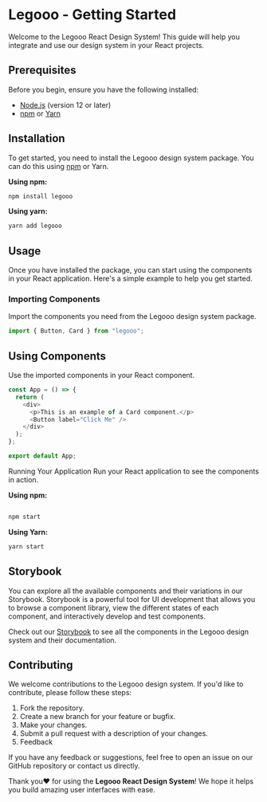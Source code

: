 
<Meta title="Getting Started" />

# Legooo - Getting Started

Welcome to the Legooo React Design System! This guide will help you integrate and use our design system in your React projects.

## Prerequisites

Before you begin, ensure you have the following installed:

- [Node.js](https://nodejs.org/) (version 12 or later)
- [npm](https://www.npmjs.com/) or [Yarn](https://yarnpkg.com/)

## Installation

To get started, you need to install the Legooo design system package. You can do this using [npm](https://www.npmjs.com/package/legooo) or Yarn.

**Using npm:**

```bash
npm install legooo
```

**Using yarn:**

```bash
yarn add legooo
```

## Usage

Once you have installed the package, you can start using the components in your React application. Here's a simple example to help you get started.

### Importing Components

Import the components you need from the Legooo design system package.

```javascript
import { Button, Card } from "legooo";
```

## Using Components

Use the imported components in your React component.

```javascript
const App = () => {
  return (
    <div>
      <p>This is an example of a Card component.</p>
      <Button label="Click Me" />
    </div>
  );
};

export default App;
```

Running Your Application
Run your React application to see the components in action.

**Using npm:**

```bash

npm start
```

**Using Yarn:**

```bash
yarn start
```

## Storybook

You can explore all the available components and their variations in our Storybook. Storybook is a powerful tool for UI development that allows you to browse a component library, view the different states of each component, and interactively develop and test components.

Check out our [Storybook](https://6658570a1b59e82cad5ef125-xfbkqwurrw.chromatic.com/) to see all the components in the Legooo design system and their documentation.

## Contributing

We welcome contributions to the Legooo design system. If you'd like to contribute, please follow these steps:

1. Fork the repository.
2. Create a new branch for your feature or bugfix.
3. Make your changes.
4. Submit a pull request with a description of your changes.
5. Feedback

If you have any feedback or suggestions, feel free to open an issue on our GitHub repository or contact us directly.

Thank you❤️ for using the **Legooo React Design System**! We hope it helps you build amazing user interfaces with ease.
